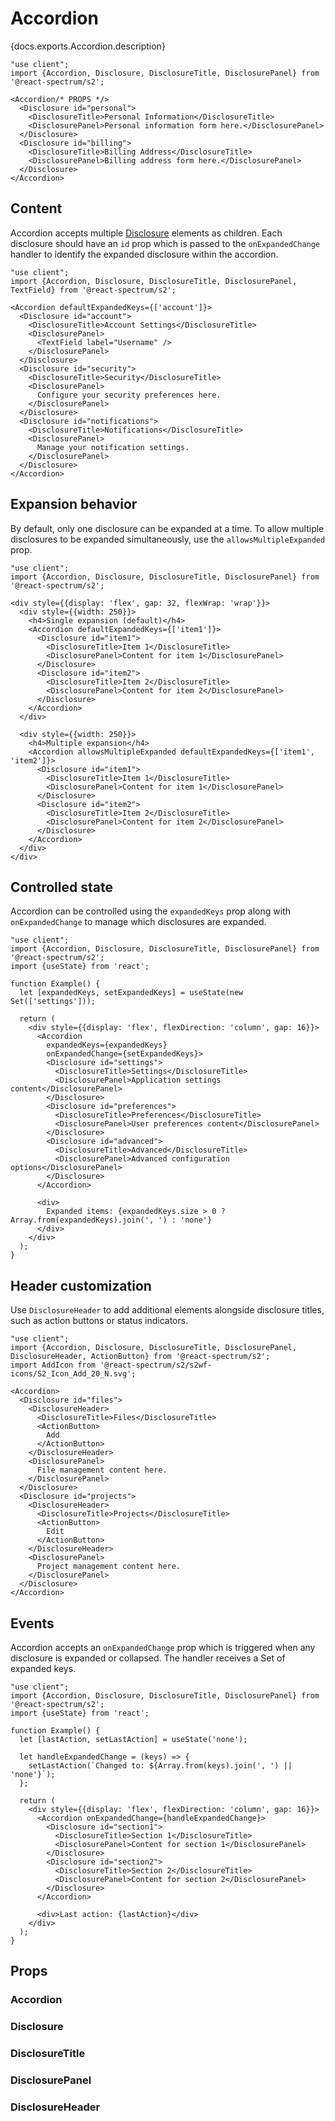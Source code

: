 

# Accordion

<PageDescription>{docs.exports.Accordion.description}</PageDescription>

```tsx render docs={docs.exports.Accordion} links={docs.links} props={['size', 'density', 'isQuiet', 'isDisabled']} type="s2"
"use client";
import {Accordion, Disclosure, DisclosureTitle, DisclosurePanel} from '@react-spectrum/s2';

<Accordion/* PROPS */>
  <Disclosure id="personal">
    <DisclosureTitle>Personal Information</DisclosureTitle>
    <DisclosurePanel>Personal information form here.</DisclosurePanel>
  </Disclosure>
  <Disclosure id="billing">
    <DisclosureTitle>Billing Address</DisclosureTitle>
    <DisclosurePanel>Billing address form here.</DisclosurePanel>
  </Disclosure>
</Accordion>
```

## Content

Accordion accepts multiple [Disclosure](Disclosure.html) elements as children. Each disclosure should have an `id` prop which is passed to the `onExpandedChange` handler to identify the expanded disclosure within the accordion.

```tsx render hideImports
"use client";
import {Accordion, Disclosure, DisclosureTitle, DisclosurePanel, TextField} from '@react-spectrum/s2';

<Accordion defaultExpandedKeys={['account']}>
  <Disclosure id="account">
    <DisclosureTitle>Account Settings</DisclosureTitle>
    <DisclosurePanel>
      <TextField label="Username" />
    </DisclosurePanel>
  </Disclosure>
  <Disclosure id="security">
    <DisclosureTitle>Security</DisclosureTitle>
    <DisclosurePanel>
      Configure your security preferences here.
    </DisclosurePanel>
  </Disclosure>
  <Disclosure id="notifications">
    <DisclosureTitle>Notifications</DisclosureTitle>
    <DisclosurePanel>
      Manage your notification settings.
    </DisclosurePanel>
  </Disclosure>
</Accordion>
```

## Expansion behavior

By default, only one disclosure can be expanded at a time. To allow multiple disclosures to be expanded simultaneously, use the `allowsMultipleExpanded` prop.

```tsx render hideImports
"use client";
import {Accordion, Disclosure, DisclosureTitle, DisclosurePanel} from '@react-spectrum/s2';

<div style={{display: 'flex', gap: 32, flexWrap: 'wrap'}}>
  <div style={{width: 250}}>
    <h4>Single expansion (default)</h4>
    <Accordion defaultExpandedKeys={['item1']}>
      <Disclosure id="item1">
        <DisclosureTitle>Item 1</DisclosureTitle>
        <DisclosurePanel>Content for item 1</DisclosurePanel>
      </Disclosure>
      <Disclosure id="item2">
        <DisclosureTitle>Item 2</DisclosureTitle>
        <DisclosurePanel>Content for item 2</DisclosurePanel>
      </Disclosure>
    </Accordion>
  </div>
  
  <div style={{width: 250}}>
    <h4>Multiple expansion</h4>
    <Accordion allowsMultipleExpanded defaultExpandedKeys={['item1', 'item2']}>
      <Disclosure id="item1">
        <DisclosureTitle>Item 1</DisclosureTitle>
        <DisclosurePanel>Content for item 1</DisclosurePanel>
      </Disclosure>
      <Disclosure id="item2">
        <DisclosureTitle>Item 2</DisclosureTitle>
        <DisclosurePanel>Content for item 2</DisclosurePanel>
      </Disclosure>
    </Accordion>
  </div>
</div>
```

## Controlled state

Accordion can be controlled using the `expandedKeys` prop along with `onExpandedChange` to manage which disclosures are expanded.

```tsx render hideImports
"use client";
import {Accordion, Disclosure, DisclosureTitle, DisclosurePanel} from '@react-spectrum/s2';
import {useState} from 'react';

function Example() {
  let [expandedKeys, setExpandedKeys] = useState(new Set(['settings']));

  return (
    <div style={{display: 'flex', flexDirection: 'column', gap: 16}}>
      <Accordion 
        expandedKeys={expandedKeys} 
        onExpandedChange={setExpandedKeys}>
        <Disclosure id="settings">
          <DisclosureTitle>Settings</DisclosureTitle>
          <DisclosurePanel>Application settings content</DisclosurePanel>
        </Disclosure>
        <Disclosure id="preferences">
          <DisclosureTitle>Preferences</DisclosureTitle>
          <DisclosurePanel>User preferences content</DisclosurePanel>
        </Disclosure>
        <Disclosure id="advanced">
          <DisclosureTitle>Advanced</DisclosureTitle>
          <DisclosurePanel>Advanced configuration options</DisclosurePanel>
        </Disclosure>
      </Accordion>
      
      <div>
        Expanded items: {expandedKeys.size > 0 ? Array.from(expandedKeys).join(', ') : 'none'}
      </div>
    </div>
  );
}
```

## Header customization

Use `DisclosureHeader` to add additional elements alongside disclosure titles, such as action buttons or status indicators.

```tsx render hideImports
"use client";
import {Accordion, Disclosure, DisclosureTitle, DisclosurePanel, DisclosureHeader, ActionButton} from '@react-spectrum/s2';
import AddIcon from '@react-spectrum/s2/s2wf-icons/S2_Icon_Add_20_N.svg';

<Accordion>
  <Disclosure id="files">
    <DisclosureHeader>
      <DisclosureTitle>Files</DisclosureTitle>
      <ActionButton>
        Add
      </ActionButton>
    </DisclosureHeader>
    <DisclosurePanel>
      File management content here.
    </DisclosurePanel>
  </Disclosure>
  <Disclosure id="projects">
    <DisclosureHeader>
      <DisclosureTitle>Projects</DisclosureTitle>
      <ActionButton>
        Edit
      </ActionButton>
    </DisclosureHeader>
    <DisclosurePanel>
      Project management content here.
    </DisclosurePanel>
  </Disclosure>
</Accordion>
```

## Events

Accordion accepts an `onExpandedChange` prop which is triggered when any disclosure is expanded or collapsed. The handler receives a Set of expanded keys.

```tsx render hideImports
"use client";
import {Accordion, Disclosure, DisclosureTitle, DisclosurePanel} from '@react-spectrum/s2';
import {useState} from 'react';

function Example() {
  let [lastAction, setLastAction] = useState('none');

  let handleExpandedChange = (keys) => {
    setLastAction(`Changed to: ${Array.from(keys).join(', ') || 'none'}`);
  };

  return (
    <div style={{display: 'flex', flexDirection: 'column', gap: 16}}>
      <Accordion onExpandedChange={handleExpandedChange}>
        <Disclosure id="section1">
          <DisclosureTitle>Section 1</DisclosureTitle>
          <DisclosurePanel>Content for section 1</DisclosurePanel>
        </Disclosure>
        <Disclosure id="section2">
          <DisclosureTitle>Section 2</DisclosureTitle>
          <DisclosurePanel>Content for section 2</DisclosurePanel>
        </Disclosure>
      </Accordion>
      
      <div>Last action: {lastAction}</div>
    </div>
  );
}
```

## Props

### Accordion

<PropTable component={docs.exports.Accordion} links={docs.links} />

### Disclosure

<PropTable component={docs.exports.Disclosure} links={docs.links} />

### DisclosureTitle

<PropTable component={docs.exports.DisclosureTitle} links={docs.links} />

### DisclosurePanel

<PropTable component={docs.exports.DisclosurePanel} links={docs.links} />

### DisclosureHeader

<PropTable component={docs.exports.DisclosureHeader} links={docs.links} />
